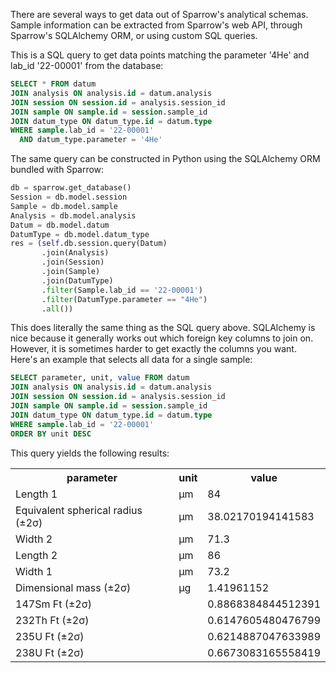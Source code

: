 There are several ways to get data out of Sparrow's analytical schemas.
Sample information can be extracted from Sparrow's web API, through
Sparrow's SQLAlchemy ORM, or using custom SQL queries.

This is a SQL query to get data points matching the parameter '4He' and lab_id '22-00001'
from the database:

```sql
SELECT * FROM datum
JOIN analysis ON analysis.id = datum.analysis
JOIN session ON session.id = analysis.session_id
JOIN sample ON sample.id = session.sample_id
JOIN datum_type ON datum_type.id = datum.type
WHERE sample.lab_id = '22-00001'
  AND datum_type.parameter = '4He'
```

The same query can be constructed in Python using the SQLAlchemy ORM bundled with Sparrow:

```python
db = sparrow.get_database()
Session = db.model.session
Sample = db.model.sample
Analysis = db.model.analysis
Datum = db.model.datum
DatumType = db.model.datum_type
res = (self.db.session.query(Datum)
       .join(Analysis)
       .join(Session)
       .join(Sample)
       .join(DatumType)
       .filter(Sample.lab_id == '22-00001')
       .filter(DatumType.parameter == "4He")
       .all())
```

This does literally the same thing as the SQL query above.
SQLAlchemy is nice because
it generally works out which foreign key columns to join on.
However, it is sometimes harder to get exactly the columns you want.
Here's an example that selects all data for a single sample:

```sql
SELECT parameter, unit, value FROM datum
JOIN analysis ON analysis.id = datum.analysis
JOIN session ON session.id = analysis.session_id
JOIN sample ON sample.id = session.sample_id
JOIN datum_type ON datum_type.id = datum.type
WHERE sample.lab_id = '22-00001'
ORDER BY unit DESC
```

This query yields the following results:

<table>
  <tr>
    <th>parameter</th>
    <th>unit</th>
    <th>value</th>
  </tr>
  <tr>
    <td>Length 1</td>
    <td>μm</td>
    <td>84</td>
  </tr>
  <tr>
    <td>Equivalent spherical radius (±2σ)</td>
    <td>μm</td>
    <td>38.02170194141583</td>
  </tr>
  <tr>
    <td>Width 2</td>
    <td>μm</td>
    <td>71.3</td>
  </tr>
  <tr>
    <td>Length 2</td>
    <td>μm</td>
    <td>86</td>
  </tr>
  <tr>
    <td>Width 1</td>
    <td>μm</td>
    <td>73.2</td>
  </tr>
  <tr>
    <td>Dimensional mass (±2σ)</td>
    <td>μg</td>
    <td>1.41961152</td>
  </tr>
  <tr>
    <td>147Sm Ft (±2σ)</td>
    <td></td>
    <td>0.8868384844512391</td>
  </tr>
  <tr>
    <td>232Th Ft (±2σ)</td>
    <td></td>
    <td>0.6147605480476799</td>
  </tr>
  <tr>
    <td>235U Ft (±2σ)</td>
    <td></td>
    <td>0.6214887047633989</td>
  </tr>
  <tr>
    <td>238U Ft (±2σ)</td>
    <td></td>
    <td>0.6673083165558419</td>
  </tr>
</table>
